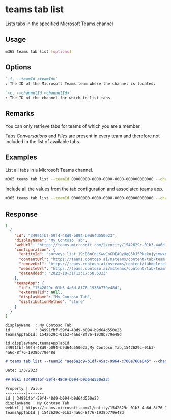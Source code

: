 
# teams tab list

Lists tabs in the specified Microsoft Teams channel

## Usage

```sh
m365 teams tab list [options]
```

## Options

```md definition-list
`-i, --teamId <teamId>`
: The ID of the Microsoft Teams team where the channel is located.

`-c, --channelId <channelId>`
: The ID of the channel for which to list tabs.
```

<Global />

## Remarks

You can only retrieve tabs for teams of which you are a member.

Tabs _Conversations_ and _Files_ are present in every team and therefore not included in the list of available tabs.

## Examples
  
List all tabs in a Microsoft Teams channel.

```sh
m365 teams tab list --teamId 00000000-0000-0000-0000-000000000000 --channelId 19:00000000000000000000000000000000@thread.skype
```

Include all the values from the tab configuration and associated teams app.

```sh
m365 teams tab list --teamId 00000000-0000-0000-0000-000000000000 --channelId 19:00000000000000000000000000000000@thread.skype --output json
```

## Response

<Tabs>
  <TabItem value="JSON">

  ``` json
  [
    {
      "id": "34991fbf-59f4-48d9-b094-b9d64d550e23",
      "displayName": "My Contoso Tab",
      "webUrl": "https://teams.microsoft.com/l/entity/1542629c-01b3-4a6d-8f76-1938b779e48d/_djb2_msteams_prefix_34991fbf-59f4-48d9-b094-b9d64d550e23?webUrl=https%3a%2f%2fteams.contoso.ai%2fmsteams%2fcontent%2ftab%2fteam%3ftheme%3d%7btheme%7d&label=My%20Contoso%20Tab&context=%7b%0d%0a++%22canvasUrl%22%3a+%22https%3a%2f%2fteams.contoso.ai%2fmsteams%2fcontent%2ftab%2fteam%3ftheme%3d%7btheme%7d%22%2c%0d%0a++%22channelId%22%3a+%2219%3aB3nCnLKwwCoGDEADyUgQ5kJ5Pkekujyjmwxp7uhQeAE1%40thread.tacv2%22%2c%0d%0a++%22subEntityId%22%3a+null%0d%0a%7d&groupId=aee5a2c9-b1df-45ac-9964-c708e760a045&tenantId=92e59666-257b-49c3-b1fa-1bae8107f6ba",
      "configuration": {
        "entityId": "surveys_list:19:B3nCnLKwwCoGDEADyUgQ5kJ5Pkekujyjmwxp7uhQeAE1@thread.tacv2:ps67c9jyf3a30j2j5eum72",
        "contentUrl": "https://teams.contoso.ai/msteams/content/tab/team?theme={theme}",
        "removeUrl": "https://teams.contoso.ai/msteams/content/tabdelete?theme={theme}",
        "websiteUrl": "https://teams.contoso.ai/msteams/content/tab/team?theme={theme}",
        "dateAdded": "2022-10-31T12:17:58.632Z"
      },
      "teamsApp": {
        "id": "1542629c-01b3-4a6d-8f76-1938b779e48d",
        "externalId": null,
        "displayName": "My Contoso Tab",
        "distributionMethod": "store"
      }
    }
  ]
  ```

  </TabItem>
  <TabItem value="Text">

  ``` text
  displayName  : My Contoso Tab
  id           : 34991fbf-59f4-48d9-b094-b9d64d550e23
  teamsAppTabId: 1542629c-01b3-4a6d-8f76-1938b779e48d
  ```

  </TabItem>
  <TabItem value="CSV">

  ``` text
  id,displayName,teamsAppTabId
  34991fbf-59f4-48d9-b094-b9d64d550e23,My Contoso Tab,1542629c-01b3-4a6d-8f76-1938b779e48d
  ```

  </TabItem>
  <TabItem value="Markdown">

  ```md
  # teams tab list --teamId "aee5a2c9-b1df-45ac-9964-c708e760a045" --channelId "19:B3nCnLKwwCoGDEADyUgQ5kJ5Pkekujyjmwxp7uhQeAE1@thread.tacv2"

  Date: 1/3/2023

  ## Wiki (34991fbf-59f4-48d9-b094-b9d64d550e23)

  Property | Value
  ---------|-------
  id | 34991fbf-59f4-48d9-b094-b9d64d550e23
  displayName | My Contoso Tab
  webUrl | https://teams.microsoft.com/l/entity/1542629c-01b3-4a6d-8f76-1938b779e48d/_djb2_msteams_prefix_34991fbf-59f4-48d9-b094-b9d64d550e23?webUrl=https%3a%2f%2fteams.contoso.ai%2fmsteams%2fcontent%2ftab%2fteam%3ftheme%3d%7btheme%7d&label=My%20Contoso%20Tab&context=%7b%0d%0a++%22canvasUrl%22%3a+%22https%3a%2f%2fteams.contoso.ai%2fmsteams%2fcontent%2ftab%2fteam%3ftheme%3d%7btheme%7d%22%2c%0d%0a++%22channelId%22%3a+%2219%3aB3nCnLKwwCoGDEADyUgQ5kJ5Pkekujyjmwxp7uhQeAE1%40thread.tacv2%22%2c%0d%0a++%22subEntityId%22%3a+null%0d%0a%7d&groupId=aee5a2c9-b1df-45ac-9964-c708e760a045&tenantId=92e59666-257b-49c3-b1fa-1bae8107f6ba
  teamsAppTabId | 1542629c-01b3-4a6d-8f76-1938b779e48d
  ```

  </TabItem>
</Tabs>
